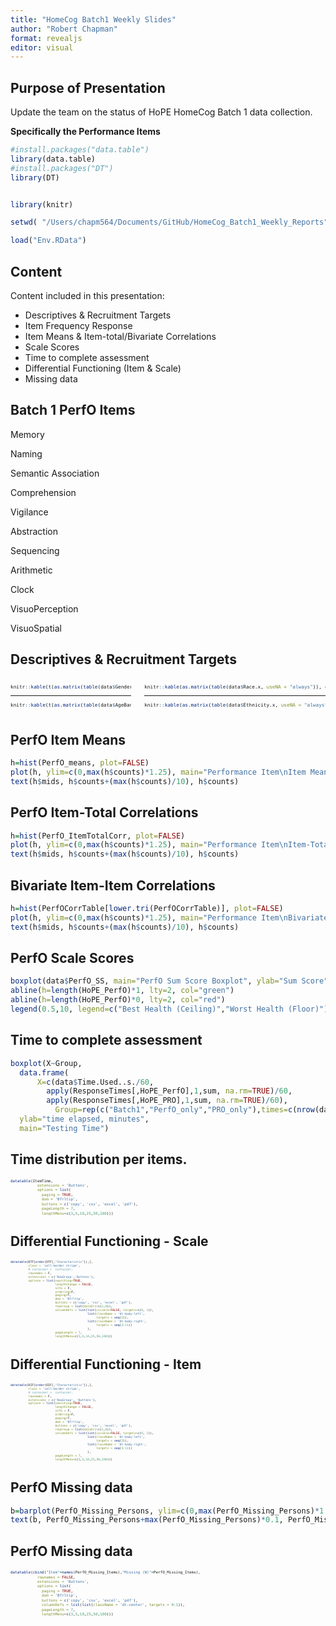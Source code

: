 ```yaml
---
title: "HomeCog Batch1 Weekly Slides"
author: "Robert Chapman"
format: revealjs
editor: visual
---
```


## Purpose of Presentation

Update the team on the status of HoPE HomeCog Batch 1 data collection.

<p>

**Specifically the Performance Items**

```r

#install.packages("data.table")
library(data.table)
#install.packages("DT")
library(DT)


library(knitr)

setwd( "/Users/chapm564/Documents/GitHub/HomeCog_Batch1_Weekly_Reports")

load("Env.RData")


```

## Content

Content included in this presentation:

-   Descriptives & Recruitment Targets
-   Item Frequency Response
-   Item Means & Item-total/Bivariate Correlations
-   Scale Scores
-   Time to complete assessment
-   Differential Functioning (Item & Scale)
-   Missing data

## Batch 1 PerfO Items

Memory

<p>

Naming

<p>

Semantic Association

<p>

Comprehension

<p>

Vigilance

<p>

Abstraction

<p>

Sequencing

<p>

Arithmetic

<p>

Clock

<p>

VisuoPerception

<p>

VisuoSpatial

<p>

## Descriptives & Recruitment Targets

::: columns
::: {.column width="40%"}
::: {style="font-size: 65%;"}
```r
knitr::kable(t(as.matrix(table(data$Gender, useNA = "always"))),caption = "<b><u>Gender</u></b>")
```

------------------------------------------------------------------------

```r
knitr::kable(t(as.matrix(table(data$AgeBands, useNA = "always"))),caption = "<b><u>Age Bands</u></b>")
```
:::
:::

::: {.column width="60%"}
::: {style="font-size: 65%;"}
```r
knitr::kable(as.matrix(table(data$Race.x, useNA = "always")), caption= "<b><u>Race<b><u>")
```

------------------------------------------------------------------------

```r
knitr::kable(as.matrix(table(data$Ethnicity.x, useNA = "always")),caption = "<b><u>Ethnicity</b></u>")
```
:::
:::
:::

## PerfO Item Means

```r
h=hist(PerfO_means, plot=FALSE)
plot(h, ylim=c(0,max(h$counts)*1.25), main="Performance Item\nItem Means", xlab="Item Mean (0-1)")
text(h$mids, h$counts+(max(h$counts)/10), h$counts)
```

## PerfO Item-Total Correlations

```r
h=hist(PerfO_ItemTotalCorr, plot=FALSE)
plot(h, ylim=c(0,max(h$counts)*1.25), main="Performance Item\nItem-Total Correlation", xlab="r (pearson)")
text(h$mids, h$counts+(max(h$counts)/10), h$counts)
```

## Bivariate Item-Item Correlations

```r
h=hist(PerfOCorrTable[lower.tri(PerfOCorrTable)], plot=FALSE)
plot(h, ylim=c(0,max(h$counts)*1.25), main="Performance Item\nBivariate Correlation Distribution", xlab="r (pearson)")
text(h$mids, h$counts+(max(h$counts)/10), h$counts)
```

## PerfO Scale Scores

```r
boxplot(data$PerfO_SS, main="PerfO Sum Score Boxplot", ylab="Sum Score", ylim=c(0,length(HoPE_PerfO)))
abline(h=length(HoPE_PerfO)*1, lty=2, col="green")
abline(h=length(HoPE_PerfO)*0, lty=2, col="red")
legend(0.5,10, legend=c("Best Health (Ceiling)","Worst Health (Floor)"), lty=c(2,2), col=c("green","red") )
```

## Time to complete assessment

```r
boxplot(X~Group,
  data.frame(
      X=c(data$Time.Used..s./60,
        apply(ResponseTimes[,HoPE_PerfO],1,sum, na.rm=TRUE)/60,
        apply(ResponseTimes[,HoPE_PRO],1,sum, na.rm=TRUE)/60),
          Group=rep(c("Batch1","PerfO_only","PRO_only"),times=c(nrow(data),nrow(ResponseTimes),nrow(ResponseTimes)))),
  ylab="time elapsed, minutes",
  main="Testing Time")
```

## Time distribution per items.

::: {style="font-size: 50%;"}
```r
datatable(ItemTime,
            extensions = 'Buttons',
            options = list(
              paging = TRUE,
              dom = 'Bfrltip',
              buttons = c('copy', 'csv', 'excel', 'pdf'),
              pageLength = 7,
              lengthMenu=c(3,5,10,25,50,100)))
```
:::

## Differential Functioning - Scale

::: {style="font-size: 40%;"}
```r
datatable(DTF[order(DTF[,"Characteristic"]),],
          class = 'cell-border stripe',
          # container =  container,
          rownames = F,
          extensions = c('RowGroup','Buttons'),
          options = list(searching=TRUE,
                         lengthChange = FALSE,
                         info = F,
                         ordering=F,
                         paging=T,
                         dom = 'Bfrltip',
                         buttons = c('copy', 'csv', 'excel', 'pdf'),
                         rowGroup = list(dataSrc=c(1,0)),
                         columnDefs = list(list(visible=FALSE, targets=c(0, 1)),
                                           list(className = 'dt-body-left',
                                                targets = seq(2)),
                                           list(className = 'dt-body-right',
                                                targets = seq(3:11))
                                           ),
                         pageLength = 7,
                         lengthMenu=c(3,5,10,25,50,100)))
```
:::

## Differential Functioning - Item

::: {style="font-size: 40%;"}
```r
datatable(DIF[order(DIF[,"Characteristic"]),],
          class = 'cell-border stripe',
          # container =  container,
          rownames = F,
          extensions = c('RowGroup', 'Buttons'),
          options = list(searching=TRUE,
                         lengthChange = FALSE,
                         info = F,
                         ordering=F,
                         paging=T,
                         dom = 'Bfrltip',
                         buttons = c('copy', 'csv', 'excel', 'pdf'),
                         rowGroup = list(dataSrc=c(1,0)),
                         columnDefs = list(list(visible=FALSE, targets=c(0, 1)),
                                           list(className = 'dt-body-left',
                                                targets = seq(2)),
                                           list(className = 'dt-body-right',
                                                targets = seq(3:11))
                                           ),
                         pageLength = 7,
                         lengthMenu=c(3,5,10,25,50,100)))
```
:::

## PerfO Missing data

```r
b=barplot(PerfO_Missing_Persons, ylim=c(0,max(PerfO_Missing_Persons)*1.25), ylab="# of missing items", main="Number of Items Missing\nby Person")
text(b, PerfO_Missing_Persons+max(PerfO_Missing_Persons)*0.1, PerfO_Missing_Persons)
```

## PerfO Missing data

::: {style="font-size: 50%;"}
```r
datatable(cbind("Item"=names(PerfO_Missing_Items),"Missing (N)"=PerfO_Missing_Items), 
            rownames = FALSE,
            extensions = 'Buttons',
            options = list(
              paging = TRUE,
              dom = 'Bfrltip',
              buttons = c('copy', 'csv', 'excel', 'pdf'),
              columnDefs = list(list(className = 'dt-center', targets = 0:1)),
              pageLength = 7,
              lengthMenu=c(3,5,10,25,50,100)))
```
:::

